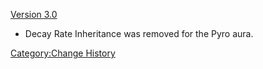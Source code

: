 [[Version 3.0]]
* Decay Rate Inheritance was removed for the Pyro aura.
<noinclude>[[Category:Change History]]</noinclude>